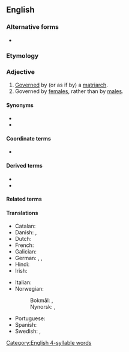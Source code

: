 ==English==

===Alternative forms===
* {{l|en|matriarchial}}

===Etymology===
{{suffix|en|matriarch|al}}

===Adjective===
{{en-adj}}

# [[govern|Governed]] by (or as if by) a [[matriarch]].
# Governed by [[female]]s, rather than by [[male]]s.

====Synonyms====
* {{l|en|matriarchial}}
* {{l|en|matriarchic}}

====Coordinate terms====
* {{l|en|patriarchal}}

====Derived terms====
* {{l|en|matriarchalism}}
* {{l|en|matriarchally}}

====Related terms====
{{rel4|en
|mater
|matriarch
|matriarchate
|matriarchy
|matrist
|matristic
|matristically
|matristics
}}

====Translations====
{{trans-top|governed by a matriarch}}
* Catalan: {{t|ca|matriarcal}}
* Danish: {{t|da|matriarkal}}, {{t|da|matriarkalsk}}
* Dutch: {{t+|nl|matriarchaal}}
* French: {{t+|fr|matriarcal}}
* Galician: {{t|gl|matriarcal}}
* German: {{t|de|matriarchal}}, {{t+|de|matriarchalisch}}, {{t|de|matriarchisch}}
* Hindi: {{t|hi|मातृसत्ता|f}}
* Irish: {{t|ga|matrarcach}}
{{trans-mid}}
* Italian: {{t|it|matriarcale}}
* Norwegian:
*: Bokmål: {{t|nb|matriarkal}}, {{t|nb|matriarkalsk}}
*: Nynorsk: {{t|nn|matriarkal}}, {{t|nn|matriarkalsk}}
* Portuguese: {{t|pt|matriarcal}}
* Spanish: {{t+|es|matriarcal}}
* Swedish: {{t+|sv|matriarkal}}, {{t+|sv|matriarkalisk}}
{{trans-bottom}}

[[Category:English 4-syllable words]]